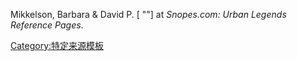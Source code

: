 Mikkelson, Barbara & David P.  [{{{link}}} "{{{title}}}"] at ''Snopes.com: Urban Legends Reference Pages''.<noinclude>
[[Category:特定来源模板]]
</noinclude>